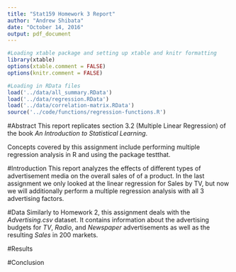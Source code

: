 ```yaml
---
title: "Stat159 Homework 3 Report"
author: "Andrew Shibata"
date: "October 14, 2016"
output: pdf_document
---
```


```r
#Loading xtable package and setting up xtable and knitr formatting
library(xtable)
options(xtable.comment = FALSE)
options(knitr.comment = FALSE)

#Loading in RData files
load('../data/all_summary.RData')
load('../data/regression.RData')
load('../data/correlation-matrix.RData')
source('../code/functions/regression-functions.R')
```

#Abstract
This report replicates section 3.2 (Multiple Linear Regression) of the book *An Introduction to Statistical Learning*.

Concepts covered by this assignment include performing multiple regression analysis in R and using the package testthat.

#Introduction
This report analyzes the effects of different types of advertisement media on the overall sales of of a product. In the last assignment we only looked at the linear regression for Sales by TV, but now we will additionally perform a multiple regression analysis with all 3 advertising factors. 

#Data
Similarly to Homework 2, this assignment deals with the *Advertising.csv* dataset. It contains information about the advertising budgets for *TV*, *Radio*, and *Newspaper* advertisements as well as the resulting *Sales* in 200 markets. 

#Results


#Conclusion